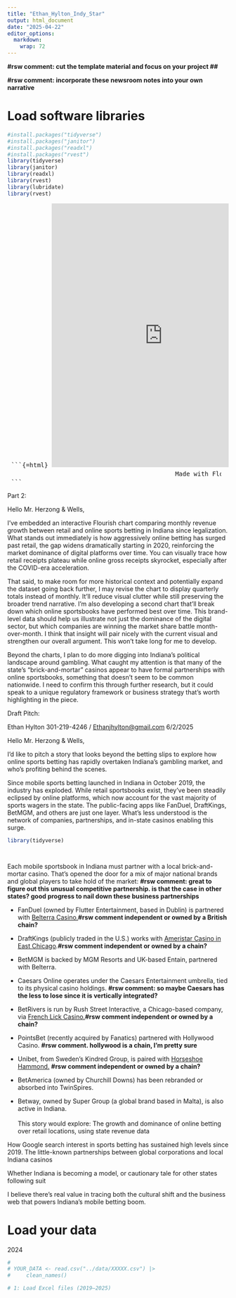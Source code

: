 ```yaml
---
title: "Ethan_Hylton_Indy_Star"
output: html_document
date: "2025-04-22"
editor_options: 
  markdown: 
    wrap: 72
---
```


**#rsw comment: cut the template material and focus on your project
\##**


**#rsw comment: incorporate these newsroom notes into your own
narrative**



# Load software libraries

```r
#install.packages("tidyverse")
#install.packages("janitor")
#install.packages("readxl")
#install.packages("rvest")
library(tidyverse)
library(janitor)
library(readxl)
library(rvest)
library(lubridate)
library(rvest)


```


<pre> ```{=html} <iframe src='https://flo.uri.sh/visualisation/23600704/embed' title='Interactive or visual content' class='flourish-embed-iframe' frameborder='0' scrolling='no' style='width:100%;height:600px;' sandbox='allow-same-origin allow-forms allow-scripts allow-downloads allow-popups allow-popups-to-escape-sandbox allow-top-navigation-by-user-activation'></iframe> <div style='width:100%!;margin-top:4px!important;text-align:right!important;'> <a class='flourish-credit' href='https://public.flourish.studio/visualisation/23600704/?utm_source=embed&utm_campaign=visualisation/23600704' target='_top' style='text-decoration:none!important'> <img alt='Made with Flourish' src='https://public.flourish.studio/resources/made_with_flourish.svg' style='width:105px!important;height:16px!important;border:none!important;margin:0!important;'> </a> </div> ``` </pre>


Part 2:

Hello Mr. Herzong & Wells,

I’ve embedded an interactive Flourish chart comparing monthly revenue growth between retail and online sports betting in Indiana since legalization. What stands out immediately is how aggressively online betting has surged past retail, the gap widens dramatically starting in 2020, reinforcing the market dominance of digital platforms over time. You can visually trace how retail receipts plateau while online gross receipts skyrocket, especially after the COVID-era acceleration.

That said, to make room for more historical context and potentially expand the dataset going back further, I may revise the chart to display quarterly totals instead of monthly. It’ll reduce visual clutter while still preserving the broader trend narrative.
I’m also developing a second chart that’ll break down which online sportsbooks have performed best over time. This brand-level data should help us illustrate not just the dominance of the digital sector, but which companies are winning the market share battle month-over-month. I think that insight will pair nicely with the current visual and strengthen our overall argument. This won’t take long for me to develop. 

Beyond the charts, I plan to do more digging into Indiana’s political landscape around gambling. What caught my attention is that many of the state’s “brick-and-mortar” casinos appear to have formal partnerships with online sportsbooks, something that doesn’t seem to be common nationwide. I need to confirm this through further research, but it could speak to a unique regulatory framework or business strategy that’s worth highlighting in the piece.




Draft Pitch:

Ethan Hylton 301-219-4246 /
[Ethanjhylton\@gmail.com](mailto:Ethanjhylton@gmail.com){.email}
6/2/2025

Hello Mr. Herzong & Wells,

I’d like to pitch a story that looks beyond the betting slips to explore
how online sports betting has rapidly overtaken Indiana’s gambling
market, and who’s profiting behind the scenes.

Since mobile sports betting launched in Indiana in October 2019, the
industry has exploded. While retail sportsbooks exist, they’ve been
steadily eclipsed by online platforms, which now account for the vast
majority of sports wagers in the state. The public-facing apps like
FanDuel, DraftKings, BetMGM, and others are just one layer. What’s less
understood is the network of companies, partnerships, and in-state
casinos enabling this surge.

```r

library(tidyverse)




```

Each mobile sportsbook in Indiana must partner with a local
brick-and-mortar casino. That’s opened the door for a mix of major
national brands and global players to take hold of the market: **#rsw
comment: great to figure out this unusual competitive partnership. is
that the case in other states? good progress to nail down these business
partnerships**

-   FanDuel (owned by Flutter Entertainment, based in Dublin) is
    partnered with [Belterra Casino.]{.underline}**#rsw comment
    independent or owned by a British chain?**

-   DraftKings (publicly traded in the U.S.) works with [Ameristar
    Casino in East Chicago]{.underline}.**#rsw comment independent or
    owned by a chain?**

-   BetMGM is backed by MGM Resorts and UK-based Entain, partnered with
    Belterra.

-   Caesars Online operates under the Caesars Entertainment umbrella,
    tied to its physical casino holdings. **#rsw comment: so maybe
    Caesars has the less to lose since it is vertically integrated?**

-   BetRivers is run by Rush Street Interactive, a Chicago-based
    company, via [French Lick Casino.]{.underline}**#rsw comment
    independent or owned by a chain?**

-   PointsBet (recently acquired by Fanatics) partnered with Hollywood
    Casino. **#rsw comment. hollywood is a chain, I'm pretty sure**

-   Unibet, from Sweden’s Kindred Group, is paired with [Horseshoe
    Hammond.]{.underline} **#rsw comment independent or owned by a
    chain?**

-   BetAmerica (owned by Churchill Downs) has been rebranded or absorbed
    into TwinSpires.

-   Betway, owned by Super Group (a global brand based in Malta), is
    also active in Indiana.\
    \
    This story would explore: The growth and dominance of online betting
    over retail locations, using state revenue data

How Google search interest in sports betting has sustained high levels
since 2019. The little-known partnerships between global corporations
and local Indiana casinos

Whether Indiana is becoming a model, or cautionary tale for other
states following suit

I believe there’s real value in tracing both the cultural shift and the
business web that powers Indiana’s mobile betting boom.

# Load your data

2024

```r

# 
# YOUR_DATA <- read.csv("../data/XXXXX.csv") |> 
#     clean_names()

# 1: Load Excel files (2019–2025)







```



